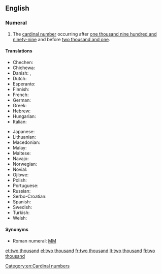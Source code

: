 ==English==

===Numeral===
{{en-num}}

# The [[cardinal number]] occurring after [[one thousand nine hundred and ninety-nine]] and before [[two thousand and one]].

====Translations====
{{trans-top|cardinal number}}
* Chechen: {{tø|ce|ши эзар|tr=ši ezar}}
* Chichewa: {{tø|ny|zikwi ziwiri}}
* Danish: {{t-|da|to tusind|n}}, {{t-|da|to tusinde|n}}
* Dutch: {{t-|nl|tweeduizend|f}}
* Esperanto: {{t-|eo|du mil}}
* Finnish: {{t+|fi|kaksituhatta}}
* French: {{t-|fr|deux mille}}
* German: {{t-|de|zweitausend|f}}
* Greek: {{t+|el|δύο χιλιάδες}}
* Hebrew: {{t-|he|אלפיים|tr=alpayim|sc=Hebr}}
* Hungarian: {{t+|hu|kétezer}}
* Italian: {{t+|it|duemila}}
{{trans-mid}}
* Japanese: {{t-|ja|二千|tr=nisen}}
* Lithuanian: {{t-|lt|du tūkstančiai}}
* Macedonian: {{t-|mk|две илјади|tr=dve íljadi}}
* Malay: {{t-|ms|dua ribu}}
* Maltese: {{t-|mt|elfejn}}
* Navajo: {{tø|nv|naakidi mííl}}
* Norwegian: {{t-|no|to tusen}}
* Novial: {{tø|nov|dumil}}
* Ojibwe: {{tø|oj|niinzhosagoons}}
* Polish: {{t|pl|dwa tysiące}}
* Portuguese: {{t-|pt|dois mil}}
* Russian: {{t+|ru|две тысячи|f|tr=dve týsjači}}
* Serbo-Croatian: {{t-|sh|dvije hiljad|f|sc=Latn}}
* Spanish: {{t-|es|dos mil|m}}
* Swedish: {{t-|sv|två tusen}}
* Turkish: {{t-|tr|iki bin}}
* Welsh: {{t-|cy|dwy fil}}
{{trans-bottom}}

====Synonyms====
* Roman numeral: [[MM]]

[[Category:en:Cardinal numbers]]

[[et:two thousand]]
[[el:two thousand]]
[[fr:two thousand]]
[[lt:two thousand]]
[[fi:two thousand]]